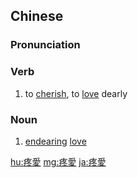 {{also|疼爱}}
==Chinese==
{{zh-forms|s=疼爱}}

===Pronunciation===
{{zh-pron
|m=téng'ài
|cat=v,n
}}

===Verb===
{{zh-verb}}

# to [[cherish]], to [[love]] dearly

===Noun===
{{zh-noun}}

# [[endearing]] [[love]]

[[hu:疼愛]]
[[mg:疼愛]]
[[ja:疼愛]]